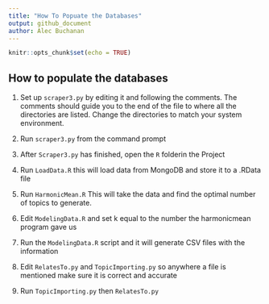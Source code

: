 ```yaml
---
title: "How To Popuate the Databases"
output: github_document
author: Alec Buchanan
---
```


```r
knitr::opts_chunk$set(echo = TRUE)
```

## How to populate the databases

1.	Set up `scraper3.py` by editing it and following the comments. The comments should guide you to the end of the file to where all the directories are listed. Change the directories to match your system environment.

2.	Run `scraper3.py` from the command prompt

3.	After `Scraper3.py` has finished, open the `R` folderin the Project 

4.	Run `LoadData.R` this will load data from MongoDB and store it to a .RData file

5.	Run `HarmonicMean.R` This will take the data and find the optimal number of topics to generate.

6.	Edit `ModelingData.R` and set k equal to the number the harmonicmean program gave us

7.	Run the `ModelingData.R` script and it will generate CSV files with the information

8.	Edit `RelatesTo.py` and `TopicImporting.py` so anywhere a file is mentioned make sure it is correct and accurate

9.	Run `TopicImporting.py` then `RelatesTo.py`
